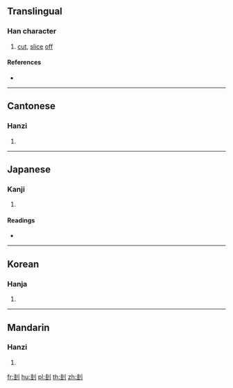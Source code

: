 ==Translingual==

===Han character===
{{Han char|rn=18|rad=刀|as=06|sn=8|four=42100|canj=GGLN|ids=⿰圭刂}}

# [[cut]], [[slice]] [[off]]

====References====
* {{Han ref|kx=0138.410|dkj=01955|dj=0315.050|hdz=10332.120|uh=5232|ud=21042|bh=CBD1|bd=52177}}

----

==Cantonese==

===Hanzi===
{{yue-hanzi|jyut=[[gwai1]]|y=gwai1}}

# {{defn|lang=yue|sort=刀06}}

----

==Japanese==

===Kanji===
{{ja-kanji|grade=|rs=刀06}}

# {{defn|lang=ja|sort=刀06}}

====Readings====
* {{ja-readings|on=[[けい]] (kei), [[け]] (ke)|kun=[[さす]] (sasu), [[さく]] (saku), [[えぐる]] (eguru), [[ころす]] (korosu)}}

----

==Korean==

===Hanja===
{{ko-hanja|hangeul=규|rv=gyu|mr=kyu|y=kyu}}

# {{defn|lang=ko|sort=刀06}}

----

==Mandarin==

===Hanzi===
{{cmn-hanzi|pin=[[kuī]] ([[kui1]]), [[shuà]] ([[shua4]])|wg=k'uei<sup>1</sup>, shua<sup>4</sup>}}

# {{defn|lang=cmn|sort=刀06}}

[[fr:刲]]
[[hu:刲]]
[[pl:刲]]
[[th:刲]]
[[zh:刲]]